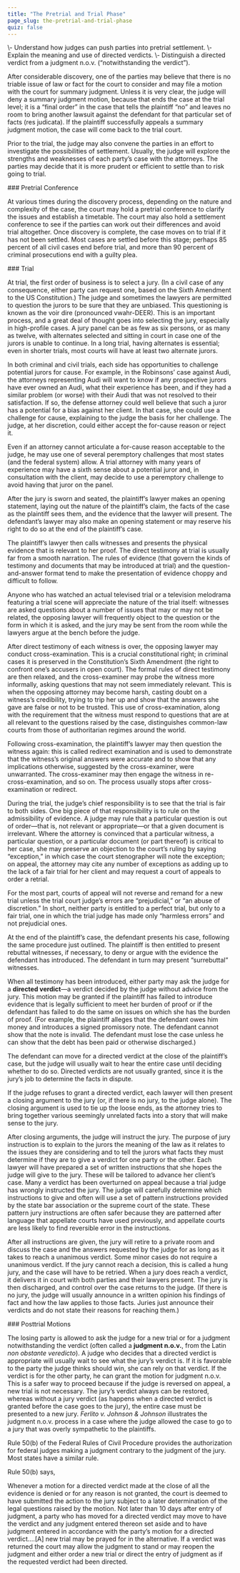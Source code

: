 ```yaml
---
title: "The Pretrial and Trial Phase"
page_slug: the-pretrial-and-trial-phase
quiz: false
---
```

<div className="content-chunk" data-subsection-id = "learning-objectives-48pt">
<Info title="LEARNING OBJECTIVES">\- Understand how judges can push parties into pretrial settlement.  
\- Explain the meaning and use of directed verdicts.  
\- Distinguish a directed verdict from a judgment n.o.v. (“notwithstanding the verdict”).</Info>

After considerable discovery, one of the parties may believe that there is no triable issue of law or fact for the court to consider and may file a motion with the court for summary judgment. Unless it is very clear, the judge will deny a summary judgment motion, because that ends the case at the trial level; it is a “final order” in the case that tells the plaintiff “no” and leaves no room to bring another lawsuit against the defendant for that particular set of facts (res judicata). If the plaintiff successfully appeals a summary judgment motion, the case will come back to the trial court.

Prior to the trial, the judge may also convene the parties in an effort to investigate the possibilities of settlement. Usually, the judge will explore the strengths and weaknesses of each party’s case with the attorneys. The parties may decide that it is more prudent or efficient to settle than to risk going to trial.
</div>
<div className="content-chunk" data-subsection-id = "Pretrial-Conference-340t">
### Pretrial Conference

  
At various times during the discovery process, depending on the nature and complexity of the case, the court may hold a pretrial conference to clarify the issues and establish a timetable. The court may also hold a settlement conference to see if the parties can work out their differences and avoid trial altogether. Once discovery is complete, the case moves on to trial if it has not been settled. Most cases are settled before this stage; perhaps 85 percent of all civil cases end before trial, and more than 90 percent of criminal prosecutions end with a guilty plea.
</div>
<div className="content-chunk" data-subsection-id = "Trial-342t">
### Trial

  
At trial, the first order of business is to select a jury. (In a civil case of any consequence, either party can request one, based on the Sixth Amendment to the US Constitution.) The judge and sometimes the lawyers are permitted to question the jurors to be sure that they are unbiased. This questioning is known as the voir dire (pronounced vwahr-DEER). This is an important process, and a great deal of thought goes into selecting the jury, especially in high-profile cases. A jury panel can be as few as six persons, or as many as twelve, with alternates selected and sitting in court in case one of the jurors is unable to continue. In a long trial, having alternates is essential; even in shorter trials, most courts will have at least two alternate jurors.

In both criminal and civil trials, each side has opportunities to challenge potential jurors for cause. For example, in the Robinsons’ case against Audi, the attorneys representing Audi will want to know if any prospective jurors have ever owned an Audi, what their experience has been, and if they had a similar problem (or worse) with their Audi that was not resolved to their satisfaction. If so, the defense attorney could well believe that such a juror has a potential for a bias against her client. In that case, she could use a challenge for cause, explaining to the judge the basis for her challenge. The judge, at her discretion, could either accept the for-cause reason or reject it.

Even if an attorney cannot articulate a for-cause reason acceptable to the judge, he may use one of several peremptory challenges that most states (and the federal system) allow. A trial attorney with many years of experience may have a sixth sense about a potential juror and, in consultation with the client, may decide to use a peremptory challenge to avoid having that juror on the panel.

After the jury is sworn and seated, the plaintiff’s lawyer makes an opening statement, laying out the nature of the plaintiff’s claim, the facts of the case as the plaintiff sees them, and the evidence that the lawyer will present. The defendant’s lawyer may also make an opening statement or may reserve his right to do so at the end of the plaintiff’s case.

The plaintiff’s lawyer then calls witnesses and presents the physical evidence that is relevant to her proof. The direct testimony at trial is usually far from a smooth narration. The rules of evidence (that govern the kinds of testimony and documents that may be introduced at trial) and the question-and-answer format tend to make the presentation of evidence choppy and difficult to follow.

Anyone who has watched an actual televised trial or a television melodrama featuring a trial scene will appreciate the nature of the trial itself: witnesses are asked questions about a number of issues that may or may not be related, the opposing lawyer will frequently object to the question or the form in which it is asked, and the jury may be sent from the room while the lawyers argue at the bench before the judge.

After direct testimony of each witness is over, the opposing lawyer may conduct cross-examination. This is a crucial constitutional right; in criminal cases it is preserved in the Constitution’s Sixth Amendment (the right to confront one’s accusers in open court). The formal rules of direct testimony are then relaxed, and the cross-examiner may probe the witness more informally, asking questions that may not seem immediately relevant. This is when the opposing attorney may become harsh, casting doubt on a witness’s credibility, trying to trip her up and show that the answers she gave are false or not to be trusted. This use of cross-examination, along with the requirement that the witness must respond to questions that are at all relevant to the questions raised by the case, distinguishes common-law courts from those of authoritarian regimes around the world.

Following cross-examination, the plaintiff’s lawyer may then question the witness again: this is called redirect examination and is used to demonstrate that the witness’s original answers were accurate and to show that any implications otherwise, suggested by the cross-examiner, were unwarranted. The cross-examiner may then engage the witness in re-cross-examination, and so on. The process usually stops after cross-examination or redirect.

During the trial, the judge’s chief responsibility is to see that the trial is fair to both sides. One big piece of that responsibility is to rule on the admissibility of evidence. A judge may rule that a particular question is out of order—that is, not relevant or appropriate—or that a given document is irrelevant. Where the attorney is convinced that a particular witness, a particular question, or a particular document (or part thereof) is critical to her case, she may preserve an objection to the court’s ruling by saying “exception,” in which case the court stenographer will note the exception; on appeal, the attorney may cite any number of exceptions as adding up to the lack of a fair trial for her client and may request a court of appeals to order a retrial.

For the most part, courts of appeal will not reverse and remand for a new trial unless the trial court judge’s errors are “prejudicial,” or “an abuse of discretion.” In short, neither party is entitled to a perfect trial, but only to a fair trial, one in which the trial judge has made only “harmless errors” and not prejudicial ones.

At the end of the plaintiff’s case, the defendant presents his case, following the same procedure just outlined. The plaintiff is then entitled to present rebuttal witnesses, if necessary, to deny or argue with the evidence the defendant has introduced. The defendant in turn may present “surrebuttal” witnesses.

When all testimony has been introduced, either party may ask the judge for a **directed verdict**—a verdict decided by the judge without advice from the jury. This motion may be granted if the plaintiff has failed to introduce evidence that is legally sufficient to meet her burden of proof or if the defendant has failed to do the same on issues on which she has the burden of proof. (For example, the plaintiff alleges that the defendant owes him money and introduces a signed promissory note. The defendant cannot show that the note is invalid. The defendant must lose the case unless he can show that the debt has been paid or otherwise discharged.)

The defendant can move for a directed verdict at the close of the plaintiff’s case, but the judge will usually wait to hear the entire case until deciding whether to do so. Directed verdicts are not usually granted, since it is the jury’s job to determine the facts in dispute.

If the judge refuses to grant a directed verdict, each lawyer will then present a closing argument to the jury (or, if there is no jury, to the judge alone). The closing argument is used to tie up the loose ends, as the attorney tries to bring together various seemingly unrelated facts into a story that will make sense to the jury.

After closing arguments, the judge will instruct the jury. The purpose of jury instruction is to explain to the jurors the meaning of the law as it relates to the issues they are considering and to tell the jurors what facts they must determine if they are to give a verdict for one party or the other. Each lawyer will have prepared a set of written instructions that she hopes the judge will give to the jury. These will be tailored to advance her client’s case. Many a verdict has been overturned on appeal because a trial judge has wrongly instructed the jury. The judge will carefully determine which instructions to give and often will use a set of pattern instructions provided by the state bar association or the supreme court of the state. These pattern jury instructions are often safer because they are patterned after language that appellate courts have used previously, and appellate courts are less likely to find reversible error in the instructions.

After all instructions are given, the jury will retire to a private room and discuss the case and the answers requested by the judge for as long as it takes to reach a unanimous verdict. Some minor cases do not require a unanimous verdict. If the jury cannot reach a decision, this is called a hung jury, and the case will have to be retried. When a jury does reach a verdict, it delivers it in court with both parties and their lawyers present. The jury is then discharged, and control over the case returns to the judge. (If there is no jury, the judge will usually announce in a written opinion his findings of fact and how the law applies to those facts. Juries just announce their verdicts and do not state their reasons for reaching them.)
</div>
<div className="content-chunk" data-subsection-id = "Posttrial-Motions-341t">
### Posttrial Motions

  
The losing party is allowed to ask the judge for a new trial or for a judgment notwithstanding the verdict (often called a **judgment n.o.v.**, from the Latin _non obstante veredicto_). A judge who decides that a directed verdict is appropriate will usually wait to see what the jury’s verdict is. If it is favorable to the party the judge thinks should win, she can rely on that verdict. If the verdict is for the other party, he can grant the motion for judgment n.o.v. This is a safer way to proceed because if the judge is reversed on appeal, a new trial is not necessary. The jury’s verdict always can be restored, whereas without a jury verdict (as happens when a directed verdict is granted before the case goes to the jury), the entire case must be presented to a new jury. _Ferlito v. Johnson & Johnson_ illustrates the judgment n.o.v. process in a case where the judge allowed the case to go to a jury that was overly sympathetic to the plaintiffs.

Rule 50(b) of the Federal Rules of Civil Procedure provides the authorization for federal judges making a judgment contrary to the judgment of the jury. Most states have a similar rule.

Rule 50(b) says,

Whenever a motion for a directed verdict made at the close of all the evidence is denied or for any reason is not granted, the court is deemed to have submitted the action to the jury subject to a later determination of the legal questions raised by the motion. Not later than 10 days after entry of judgment, a party who has moved for a directed verdict may move to have the verdict and any judgment entered thereon set aside and to have judgment entered in accordance with the party’s motion for a directed verdict.…\[A\] new trial may be prayed for in the alternative. If a verdict was returned the court may allow the judgment to stand or may reopen the judgment and either order a new trial or direct the entry of judgment as if the requested verdict had been directed.
</div>
